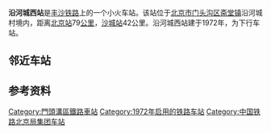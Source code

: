 {{Infobox China railway station
|车站名称 = 沿河城西站
|图片 = Yanhechengxi Railway Station (20180313112334).jpg
|图片介绍 = 站房
|其他名称 = 
|车站拼音 = Yanhechengxi
|英文名称 = Yanhechengxi Railway Station
|车站代码 = 13446<ref>{{cite book|author=铁道部电子计算技术中心, 铁道部运输局|title=铁路车站站名代码表：TMIS使用|publisher=中国铁道出版社|location=北京|year=1998|isbn=9787113030995|pages=12}}</ref>
|address = [[北京市|北京市]][[门头沟区|门头沟区]][[斋堂镇|斋堂镇]]沿河城村
|坐标 = {{coord|40.094873|115.716607|display=inline,title}}
|归属 = [[北京铁路局|北京铁路局]][[北京西车务段|北京西车务段]]
|线路 = [[丰沙铁路|丰沙铁路]]下行线
|车站等级 = 四等站
}}

'''沿河城西站'''是[[丰沙铁路|丰沙铁路]]上的一个小火车站。该站位于[[北京市|北京市]][[门头沟区|门头沟区]][[斋堂镇|斋堂镇]]沿河城村境内，距离[[北京站|北京站]]79[[公里|公里]]，[[沙城站|沙城站]]42公里。沿河城西站建于1972年，为下行车站。

== 邻近车站 ==
{{start rail box|[[File:China_Railways.svg|16px]] [[中国铁路|中国铁路]]}}
{{s-inop|[[珠窝东站|珠窝东站]]|从{{站|北京丰台}}}}
{{s-line|[[丰沙铁路|丰沙铁路]]下行线<br />沿河城西站}}
{{s-inop|[[旧庄窝东站|旧庄窝东站]]|{{站|沙城}}方向}}
{{end box}}

== 参考资料 ==
{{reflist}}

{{丰沙铁路}}
{{北京铁路车站列表}}
{{China-rail-stub}}
{{Railwaystation-stub}}

[[Category:門頭溝區鐵路車站|Category:門頭溝區鐵路車站]]
[[Category:1972年启用的铁路车站|Category:1972年启用的铁路车站]]
[[Category:中国铁路北京局集团车站|Category:中国铁路北京局集团车站]]